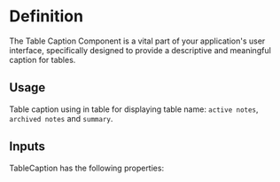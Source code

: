 

<Meta of={TableCaptionStories} />

# Definition

The Table Caption Component is a vital part of your application's user interface, specifically designed to provide a descriptive and meaningful caption for tables.

## Usage

Table caption using in table for displaying table name: `active notes`, `archived notes` and `summary`.

## Inputs

TableCaption has the following properties:

<Controls />
